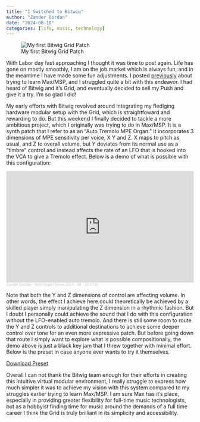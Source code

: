 ```yaml
---
title: "I Switched to Bitwig"
author: "Zander Gordan"
date: "2024-08-18"
categories: [life, music, technology]
---
```


![My first Bitwig Grid Patch](auto organ patch.png)

With Labor day fast approaching I thought it was time to post again. Life has gone on mostly smoothly, I am on the job market which is always fun, and in the meantime I have made some fun adjustments. I posted [previously](https://zandergordan.com/posts/maxmsp/beginnings-with-max.html) about trying to learn Max/MSP, and I struggled quite a bit with this endeavor. I had heard of Bitwig and it's Grid, and eventually decided to sell my Push and give it a try. I'm so glad I did!

My early efforts with Bitwig revolved around integrating my fledlging hardware modular setup with the Grid, which is straightfoward and rewarding to do. But this weekend I finally decided to tackle a more ambitious project, which I originally was trying to do in Max/MSP. It is a synth patch that I refer to as an "Auto Tremolo MPE Organ." It incorporates 3 dimensions of MPE sensitivity per voice, X Y and Z. X maps to pitch as usual, and Z to overall volume, but Y deviates from its normal use as a "timbre" control and instead affects the rate of an LFO that is hooked into the VCA to give a Tremolo effect. Below is a demo of what is possible with this configuration:

```{=html}
<iframe width="100%" height="300" scrolling="no" frameborder="no" allow="autoplay" src="https://w.soundcloud.com/player/?url=https%3A//api.soundcloud.com/tracks/1899699066%3Fsecret_token%3Ds-5LlfBk93vzf&color=%23ff5500&auto_play=false&hide_related=false&show_comments=true&show_user=true&show_reposts=false&show_teaser=true&visual=true"></iframe><div style="font-size: 10px; color: #cccccc;line-break: anywhere;word-break: normal;overflow: hidden;white-space: nowrap;text-overflow: ellipsis; font-family: Interstate,Lucida Grande,Lucida Sans Unicode,Lucida Sans,Garuda,Verdana,Tahoma,sans-serif;font-weight: 100;"><a href="https://soundcloud.com/zandergordan" title="Zander Gordan" target="_blank" style="color: #cccccc; text-decoration: none;">Zander Gordan</a> · <a href="https://soundcloud.com/zandergordan/auto-organ-demo-2024-08-18-1735/s-5LlfBk93vzf" title="Auto Organ Demo 2024 - 08 - 18 1735" target="_blank" style="color: #cccccc; text-decoration: none;">Auto Organ Demo 2024 - 08 - 18 1735</a></div>
```
Note that both the Y and Z dimensions of control are affecting volume. In other words, the effect I achieve here could theoretically be achieved by a skilled player simply manipulating the Z dimension in a rhythmic fashion. But I doubt I personally could achieve the sound that I do with this configuration without the LFO-enabled auto tremolo. And there is still some room to route the Y and Z controls to additional destinations to achieve some deeper control over tone for an even more expressive patch. But before going down that route I simply want to explore what is possible compositionally, the demo above is just a black key jam that I threw together with minimal effort. Below is the preset in case anyone ever wants to try it themselves.

[Download Preset](MPE Auto Tremolo Organ.bwpreset)

Overall I can not thank the Bitwig team enough for their efforts in creating this intuitive virtual modular environment, I really struggle to express how much simpler it was to achieve my vision with this system compared to my struggles earlier trying to learn Max/MSP. I am sure Max has it's place, especially in providing greater flexibility for full-time music technologists, but as a hobbyist finding time for music around the demands of a full time career I think the Grid is truly brilliant in its simplicity and accessibility.
